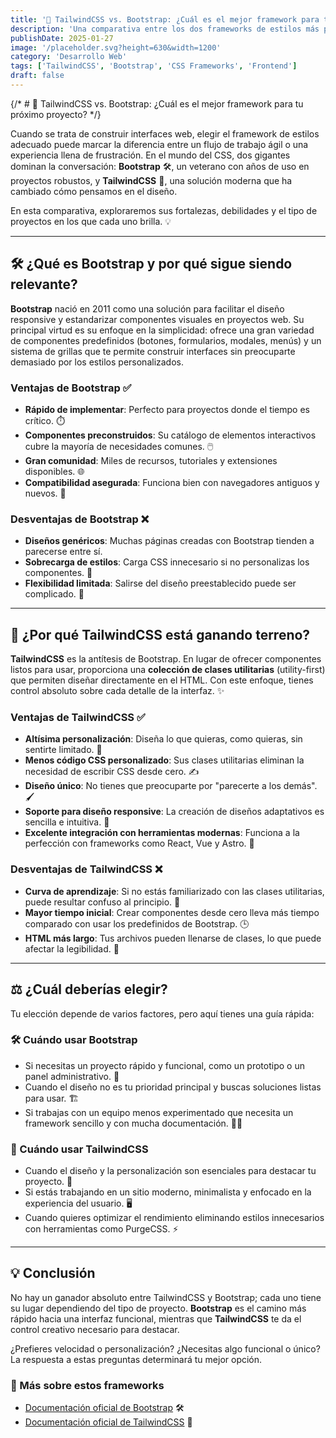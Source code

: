 ```yaml
---
title: '🌟 TailwindCSS vs. Bootstrap: ¿Cuál es el mejor framework para tu próximo proyecto?'
description: 'Una comparativa entre los dos frameworks de estilos más populares en desarrollo web, explorando ventajas, desventajas y casos de uso.'
publishDate: 2025-01-27
image: '/placeholder.svg?height=630&width=1200'
category: 'Desarrollo Web'
tags: ['TailwindCSS', 'Bootstrap', 'CSS Frameworks', 'Frontend']
draft: false
---
```


{/* # 🌟 TailwindCSS vs. Bootstrap: ¿Cuál es el mejor framework para tu próximo proyecto? */}

Cuando se trata de construir interfaces web, elegir el framework de estilos adecuado puede marcar la diferencia entre un flujo de trabajo ágil o una experiencia llena de frustración. En el mundo del CSS, dos gigantes dominan la conversación: **Bootstrap** 🛠️, un veterano con años de uso en proyectos robustos, y **TailwindCSS** 🎨, una solución moderna que ha cambiado cómo pensamos en el diseño.

En esta comparativa, exploraremos sus fortalezas, debilidades y el tipo de proyectos en los que cada uno brilla. 💡

---

## **🛠️ ¿Qué es Bootstrap y por qué sigue siendo relevante?**

**Bootstrap** nació en 2011 como una solución para facilitar el diseño responsive y estandarizar componentes visuales en proyectos web. Su principal virtud es su enfoque en la simplicidad: ofrece una gran variedad de componentes predefinidos (botones, formularios, modales, menús) y un sistema de grillas que te permite construir interfaces sin preocuparte demasiado por los estilos personalizados.

### **Ventajas de Bootstrap ✅**

- **Rápido de implementar**: Perfecto para proyectos donde el tiempo es crítico. ⏱️
- **Componentes preconstruidos**: Su catálogo de elementos interactivos cubre la mayoría de necesidades comunes. 🖱️
- **Gran comunidad**: Miles de recursos, tutoriales y extensiones disponibles. 🌐
- **Compatibilidad asegurada**: Funciona bien con navegadores antiguos y nuevos. 🌟

### **Desventajas de Bootstrap ❌**

- **Diseños genéricos**: Muchas páginas creadas con Bootstrap tienden a parecerse entre sí.
- **Sobrecarga de estilos**: Carga CSS innecesario si no personalizas los componentes. 📂
- **Flexibilidad limitada**: Salirse del diseño preestablecido puede ser complicado. 🧩

---

## **🎨 ¿Por qué TailwindCSS está ganando terreno?**

**TailwindCSS** es la antítesis de Bootstrap. En lugar de ofrecer componentes listos para usar, proporciona una **colección de clases utilitarias** (utility-first) que permiten diseñar directamente en el HTML. Con este enfoque, tienes control absoluto sobre cada detalle de la interfaz. ✨

### **Ventajas de TailwindCSS ✅**

- **Altísima personalización**: Diseña lo que quieras, como quieras, sin sentirte limitado. 🎯
- **Menos código CSS personalizado**: Sus clases utilitarias eliminan la necesidad de escribir CSS desde cero. ✍️
- **Diseño único**: No tienes que preocuparte por "parecerte a los demás". 🖌️
- **Soporte para diseño responsive**: La creación de diseños adaptativos es sencilla e intuitiva. 📱
- **Excelente integración con herramientas modernas**: Funciona a la perfección con frameworks como React, Vue y Astro. 🚀

### **Desventajas de TailwindCSS ❌**

- **Curva de aprendizaje**: Si no estás familiarizado con las clases utilitarias, puede resultar confuso al principio. 🤔
- **Mayor tiempo inicial**: Crear componentes desde cero lleva más tiempo comparado con usar los predefinidos de Bootstrap. 🕒
- **HTML más largo**: Tus archivos pueden llenarse de clases, lo que puede afectar la legibilidad. 📜

---

## **⚖️ ¿Cuál deberías elegir?**

Tu elección depende de varios factores, pero aquí tienes una guía rápida:

### **🛠️ Cuándo usar Bootstrap**

- Si necesitas un proyecto rápido y funcional, como un prototipo o un panel administrativo. 💼
- Cuando el diseño no es tu prioridad principal y buscas soluciones listas para usar. 🏗️
- Si trabajas con un equipo menos experimentado que necesita un framework sencillo y con mucha documentación. 👨‍💻

### **🎨 Cuándo usar TailwindCSS**

- Cuando el diseño y la personalización son esenciales para destacar tu proyecto. 🌈
- Si estás trabajando en un sitio moderno, minimalista y enfocado en la experiencia del usuario. 🖥️
- Cuando quieres optimizar el rendimiento eliminando estilos innecesarios con herramientas como PurgeCSS. ⚡

---

## **💡 Conclusión**

No hay un ganador absoluto entre TailwindCSS y Bootstrap; cada uno tiene su lugar dependiendo del tipo de proyecto. **Bootstrap** es el camino más rápido hacia una interfaz funcional, mientras que **TailwindCSS** te da el control creativo necesario para destacar.

¿Prefieres velocidad o personalización? ¿Necesitas algo funcional o único? La respuesta a estas preguntas determinará tu mejor opción.

### **🔗 Más sobre estos frameworks**

- [Documentación oficial de Bootstrap](https://getbootstrap.com/) 🛠️
- [Documentación oficial de TailwindCSS](https://tailwindcss.com/) 🎨

